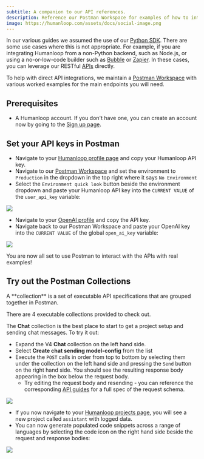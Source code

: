 ```yaml
---
subtitle: A companion to our API references.
description: Reference our Postman Workspace for examples of how to interact with the Humanloop API directly.
image: https://humanloop.com/assets/docs/social-image.png
---
```


In our various guides we assumed the use of our [Python SDK](https://pypi.org/project/humanloop/). There are some use cases where this is not appropriate. For example, if you are integrating Humanloop from a non-Python backend, such as Node.js, or using a no-or-low-code builder such as [Bubble](https://bubble.io/) or [Zapier](https://zapier.com/). In these cases, you can leverage our RESTful [APIs](/docs/v4/api-reference/projects/get) directly.

To help with direct API integrations, we maintain a [Postman Workspace](https://www.postman.com/humanloop/workspace/humanloop) with various worked examples for the main endpoints you will need.

## Prerequisites

- A Humanloop account. If you don't have one, you can create an account now by going to the [Sign up page](https://app.humanloop.com/signup).

## Set your API keys in Postman

- Navigate to your [Humanloop profile page](https://app.humanloop.com/account/settings) and copy your Humanloop API key.
- Navigate to our [Postman Workspace](https://www.postman.com/humanloop/workspace/humanloop/overview) and set the environment to `Production` in the dropdown in the top right where it says `No Environment`
- Select the `Environment quick look` button beside the environment dropdown and paste your Humanloop API key into the `CURRENT VALUE` of the `user_api_key` variable:

<img src="../../assets/images/cd295b4-image.png" />

- Navigate to your [OpenAI profile](https://beta.openai.com/account/api-keys) and copy the API key.
- Navigate back to our Postman Workspace and paste your OpenAI key into the `CURRENT VALUE` of the global `open_ai_key` variable:

<img src="../../assets/images/36f7fd4-image.png" />

You are now all set to use Postman to interact with the APIs with real examples!

## Try out the Postman Collections

<Info>
  A **collection** is a set of executable API specifications that are grouped
  together in Postman.
</Info>

There are 4 executable collections provided to check out.

The **Chat** collection is the best place to start to get a project setup and sending chat messages. To try it out:

- Expand the V4 **Chat** collection on the left hand side.
- Select **Create chat sending model-config** from the list
- Execute the `POST` calls in order from top to bottom by selecting them under the collection on the left hand side and pressing the `Send` button on the right hand side. You should see the resulting response body appearing in the box below the request body.
  - Try editing the request body and resending - you can reference the corresponding [API guides](https://humanloop.readme.io/reference) for a full spec of the request schema.

<img src="../../assets/images/5f7f717-image.png" />

- If you now navigate to your [Humanloop projects page](https://app.humanloop.com), you will see a new project called `assistant` with logged data.
- You can now generate populated code snippets across a range of languages by selecting the code icon on the right hand side beside the request and response bodies:

<img src="../../assets/images/7d777dc-image.png" />
